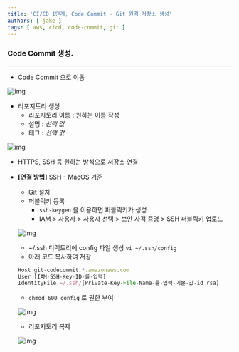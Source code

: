 ```yaml
---
title: 'CI/CD 1단계, Code Commit - Git 원격 저장소 생성'
authors: [ jake ]
tags: [ aws, cicd, code-commit, git ]
---
```


### Code Commit 생성.

---

- Code Commit 으로 이동

![img](./img/003/1.png)

- 리포지토리 생성
    - 리포지토리 이름 : 원하는 이름 작성
    - 설명 : *선택 값*
    - 태그 : *선택 값*

![img](./img/003/2.png)

- HTTPS, SSH 등 원하는 방식으로 저장소 연결
- **[연결 방법]** SSH - MacOS 기준
    - Git 설치
    - 퍼블릭키 등록
        - `ssh-keygen` 을 이용하면 퍼블릭키가 생성
        - IAM > 사용자 > 사용자 선택 > 보안 자격 증명 > SSH 퍼블릭키 업로드

  ![img](./img/003/3.png)

    - ~/.ssh 디랙토리에 config 파일 생성 `vi ~/.ssh/config`
    - 아래 코드 복사하여 저장

    ```jsx
    Host git-codecommit.*.amazonaws.com
    User [IAM-SSH-Key-ID-를-입력]
    IdentityFile ~/.ssh/[Private-Key-File-Name-을-입력-기본-값-id_rsa]
    ```

    - `chmod 600 config` 로 권한 부여

  ![img](./img/003/4.png)

    - 리포지토리 복제

  ![img](./img/003/5.png)
